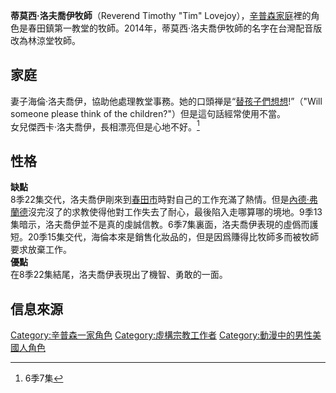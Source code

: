 {{noteTA
|G1=Simpsons
}}
{{Simpsons character
|name=蒂莫西·洛夫喬伊
|image=<!-- 檔案不存在 [[Image:Rev_Lovejoy.png|150px]] ，可從英文維基百科取得 -->
|gender=[[男性|男性]] 
|hair=[[黑色|黑色]]
|job=牧師
|relatives='''女兒：'''[[傑西卡·洛夫喬伊|傑西卡·洛夫喬伊]]<br> '''妻子：'''[[海倫·洛夫喬伊|海倫·洛夫喬伊]]
|appearance= “The Telltale Head”
|voiceactor=[[哈裏·希勒|哈裏·希勒]] 
}}
'''蒂莫西·洛夫喬伊牧師'''（Reverend Timothy "Tim" Lovejoy），[[辛普森家庭|辛普森家庭]]裡的角色是春田鎮第一教堂的牧師。2014年，蒂莫西·洛夫喬伊牧師的名字在台灣配音版改為林涼堂牧師。

==家庭==
妻子海倫·洛夫喬伊，協助他處理教堂事務。她的口頭禅是“[[替孩子們想想|替孩子們想想]]!”（"Will someone please think of the children?"）但是這句話經常使用不當。<br/>
女兒傑西卡·洛夫喬伊，長相漂亮但是心地不好。<ref>6季7集</ref><br/>

==性格==
'''缺點'''<br/>
8季22集交代，洛夫喬伊剛來到[[春田鎮_(辛普森一家)|春田市]]時對自己的工作充滿了熱情。但是[[內德·弗蘭德|內德·弗蘭德]]沒完沒了的求教使得他對工作失去了耐心，最後陷入走哪算哪的境地。9季13集暗示，洛夫喬伊並不是真的虔誠信教。6季7集裏面，洛夫喬伊表現的虛僞而護短。20季15集交代，海倫本來是銷售化妝品的，但是因爲賺得比牧師多而被牧師要求放棄工作。<br/>
'''優點'''<br/>
在8季22集結尾，洛夫喬伊表現出了機智、勇敢的一面。

==信息來源==
{{reflist}}

{{Simpsons characters}}

{{DEFAULTSORT:Reverend Lovejoy}}
[[Category:辛普森一家角色|Category:辛普森一家角色]]
[[Category:虛構宗教工作者|Category:虛構宗教工作者]]
[[Category:動漫中的男性美國人角色|Category:動漫中的男性美國人角色]]